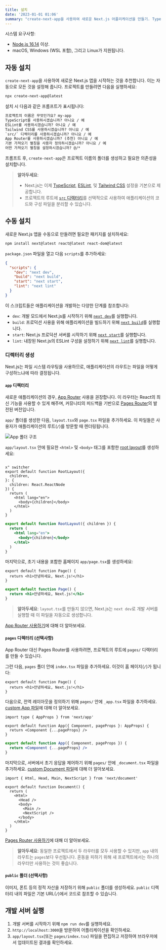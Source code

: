 ```yaml
---
title: 설치
date: '2023-01-01 01:06'
summary: "create-next-app을 사용하여 새로운 Next.js 어플리케이션을 만들기. TypeScript, 스타일 및 next.config.js 파일 설정."
---
```


<TOCInline toc={props.toc} asDisclosure />

시스템 요구사항:

- [Node.js 16.14](https://nodejs.org/) 이상.
- macOS, Windows (WSL 포함), 그리고 Linux가 지원됩니다.

## 자동 설치

`create-next-app`을 사용하여 새로운 Next.js 앱을 시작하는 것을 추천합니다. 이는 자동으로 모든 것을 설정해 줍니다. 프로젝트를 만들려면 다음을 실행하세요:

```bash filename="터미널"
npx create-next-app@latest
```

설치 시 다음과 같은 프롬프트가 표시됩니다:

```txt filename="터미널"
프로젝트의 이름은 무엇인가요? my-app
TypeScript를 사용하시겠습니까? 아니요 / 예
ESLint를 사용하시겠습니까? 아니요 / 예
Tailwind CSS를 사용하시겠습니까? 아니요 / 예
`src/` 디렉터리를 사용하시겠습니까? 아니요 / 예
App Router를 사용하시겠습니까? (추천) 아니요 / 예
기본 가져오기 별칭을 사용자 정의하시겠습니까? 아니요 / 예
어떤 가져오기 별칭을 설정하시겠습니까? @/*
```

프롬프트 후, `create-next-app`은 프로젝트 이름의 폴더를 생성하고 필요한 의존성을 설치합니다.

> **알아두세요**:
>
> - Next.js는 이제 [TypeScript](/docs/app/building-your-application/configuring/typescript), [ESLint](/docs/app/building-your-application/configuring/eslint), 및 [Tailwind CSS](/docs/app/building-your-application/styling/tailwind-css) 설정을 기본으로 제공합니다.
> - 프로젝트의 루트에 [`src` 디렉터리](/docs/app/building-your-application/configuring/src-directory)를 선택적으로 사용하여 애플리케이션의 코드와 구성 파일을 분리할 수 있습니다.

## 수동 설치

새로운 Next.js 앱을 수동으로 만들려면 필요한 패키지를 설치하세요:

```bash filename="터미널"
npm install next@latest react@latest react-dom@latest
```

`package.json` 파일을 열고 다음 `scripts`를 추가하세요:

```json filename="package.json"
{
  "scripts": {
    "dev": "next dev",
    "build": "next build",
    "start": "next start",
    "lint": "next lint"
  }
}
```

이 스크립트들은 애플리케이션을 개발하는 다양한 단계를 참조합니다:

- `dev`: 개발 모드에서 Next.js를 시작하기 위해 [`next dev`](/docs/app/api-reference/next-cli#development)를 실행합니다.
- `build`: 프로덕션 사용을 위해 애플리케이션을 빌드하기 위해 [`next build`](/docs/app/api-reference/next-cli#build)를 실행합니다.
- `start`: Next.js 프로덕션 서버를 시작하기 위해 [`next start`](/docs/app/api-reference/next-cli#production)를 실행합니다.
- `lint`: 내장된 Next.js의 ESLint 구성을 설정하기 위해 [`next lint`](/docs/app/api-reference/next-cli#lint)를 실행합니다.

### 디렉터리 생성

Next.js는 파일 시스템 라우팅을 사용하므로, 애플리케이션의 라우트는 파일을 어떻게 구성하느냐에 따라 결정됩니다.

#### `app` 디렉터리

새로운 애플리케이션의 경우, [App Router](/docs/app) 사용을 권장합니다. 이 라우터는 React의 최신 기능을 사용할 수 있게 해주며, 커뮤니티의 피드백을 기반으로 [Pages Router](/docs/pages)의 발전된 버전입니다.

`app/` 폴더를 생성한 다음, `layout.tsx`와 `page.tsx` 파일을 추가하세요. 이 파일들은 사용자가 애플리케이션의 루트(`/`)를 방문할 때 렌더링됩니다.

![App 폴더 구조](https://nextjs.org/_next/image?url=%2Fdocs%2Flight%2Fapp-getting-started.png&w=1920&q=75&dpl=dpl_99NrkuXSXU1aYrdcBbzPCEoaGY4x)

`app/layout.tsx` 안에 필요한 `<html>` 및 `<body>` 태그를 포함한 [root layout](/docs/app/building-your-application/routing/pages-and-layouts#root-layout-required)를 생성하세요:

```tsx filename="app/layout.ts

x" switcher
export default function RootLayout({
  children,
}: {
  children: React.ReactNode
}) {
  return (
    <html lang="en">
      <body>{children}</body>
    </html>
  )
}
```

```jsx filename="app/layout.js" switcher
export default function RootLayout({ children }) {
  return (
    <html lang="en">
      <body>{children}</body>
    </html>
  )
}
```

마지막으로, 초기 내용을 포함한 홈페이지 `app/page.tsx`를 생성하세요:

```tsx filename="app/page.tsx" switcher
export default function Page() {
  return <h1>안녕하세요, Next.js!</h1>
}
```

```jsx filename="app/page.js" switcher
export default function Page() {
  return <h1>안녕하세요, Next.js!</h1>
}
```

> **알아두세요**: `layout.tsx`를 만들지 않으면, Next.js는 `next dev`로 개발 서버를 실행할 때 이 파일을 자동으로 생성합니다.

[App Router 사용하기](/docs/app/building-your-application/routing/defining-routes)에 대해 더 알아보세요.

#### `pages` 디렉터리 (선택사항)

App Router 대신 Pages Router를 사용하려면, 프로젝트의 루트에 `pages/` 디렉터리를 만들 수 있습니다.

그런 다음, `pages` 폴더 안에 `index.tsx` 파일을 추가하세요. 이것이 홈 페이지(`/`)가 됩니다:

```tsx filename="pages/index.tsx" switcher
export default function Page() {
  return <h1>안녕하세요, Next.js!</h1>
}
```

다음으로, 전역 레이아웃을 정의하기 위해 `pages/` 안에 `_app.tsx` 파일을 추가하세요. [custom App 파일](/docs/pages/building-your-application/routing/custom-app)에 대해 더 알아보세요.

```tsx filename="pages/_app.tsx" switcher
import type { AppProps } from 'next/app'

export default function App({ Component, pageProps }: AppProps) {
  return <Component {...pageProps} />
}
```

```jsx filename="pages/_app.js" switcher
export default function App({ Component, pageProps }) {
  return <Component {...pageProps} />
}
```

마지막으로, 서버에서 초기 응답을 제어하기 위해 `pages/` 안에 `_document.tsx` 파일을 추가하세요. [custom Document 파일](/docs/pages/building-your-application/routing/custom-document)에 대해 더 알아보세요.

```tsx filename="pages/_document.tsx" switcher
import { Html, Head, Main, NextScript } from 'next/document'

export default function Document() {
  return (
    <Html>
      <Head />
      <body>
        <Main />
        <NextScript />
      </body>
    </Html>
  )
}
```

[Pages Router 사용하기](/docs/pages/building-your-application/routing/pages-and-layouts)에 대해 더 알아보세요.

> **알아두세요**: 동일한 프로젝트에서 두 라우터를 모두 사용할 수 있지만, `app` 내의 라우트는 `pages`보다 우선됩니다. 혼동을 피하기 위해 새 프로젝트에서는 하나의 라우터만 사용하는 것이 좋습니다.

#### `public` 폴더 (선택사항)

이미지, 폰트 등의 정적 자산을 저장하기 위해 `public` 폴더를 생성하세요. `public` 디렉터리 내의 파일은 기본 URL(`/`)에서 코드로 참조할 수 있습니다.

## 개발 서버 실행

1. 개발 서버를 시작하기 위해 `npm run dev`를 실행하세요.
2. `http://localhost:3000`을 방문하여 어플리케이션을 확인하세요.
3. `app/layout.tsx`(또는 `pages/index.tsx`) 파일을 편집하고 저장하여 브라우저에서 업데이트된 결과를 확인하세요.